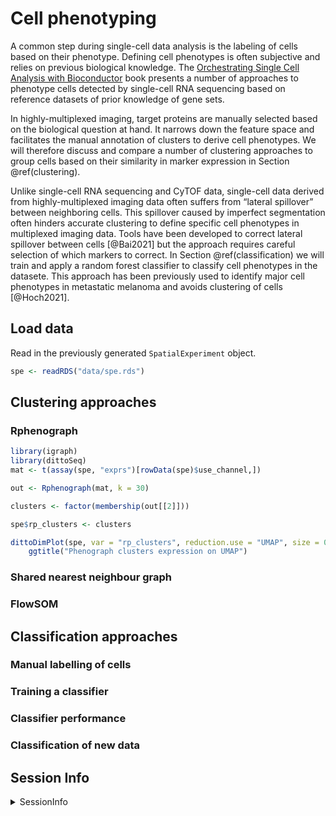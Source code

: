 # Cell phenotyping 

A common step during single-cell data analysis is the labeling of cells based
on their phenotype. Defining cell phenotypes is often subjective and relies
on previous biological knowledge. The [Orchestrating Single Cell Analysis with Bioconductor](https://bioconductor.org/books/3.14/OSCA.basic/cell-type-annotation.html) book
presents a number of approaches to phenotype cells detected by single-cell RNA
sequencing based on reference datasets of prior knowledge of gene sets.

In highly-multiplexed imaging, target proteins are manually selected based on
the biological question at hand. It narrows down the feature space and
facilitates the manual annotation of clusters to derive cell phenotypes. We
will therefore discuss and compare a number of clustering approaches to group cells
based on their similarity in marker expression in Section \@ref(clustering). 

Unlike single-cell RNA sequencing and CyTOF data, single-cell data derived from
highly-multiplexed imaging data often suffers from "lateral spillover" between
neighboring cells. This spillover caused by imperfect segmentation often hinders
accurate clustering to define specific cell phenotypes in multiplexed imaging
data. Tools have been developed to correct lateral spillover between cells
[@Bai2021] but the approach requires careful selection of which markers to
correct. In Section \@ref(classification) we will train and apply a random
forest classifier to classify cell phenotypes in the datasete. This approach has
been previously used to identify major cell phenotypes in metastatic melanoma
and avoids clustering of cells [@Hoch2021].

## Load data

Read in the previously generated `SpatialExperiment` object.

```r
spe <- readRDS("data/spe.rds")
```

## Clustering approaches {#clustering}

### Rphenograph

```r
library(igraph)
library(dittoSeq)
mat <- t(assay(spe, "exprs")[rowData(spe)$use_channel,])

out <- Rphenograph(mat, k = 30)

clusters <- factor(membership(out[[2]]))

spe$rp_clusters <- clusters

dittoDimPlot(spe, var = "rp_clusters", reduction.use = "UMAP", size = 0.2) +
    ggtitle("Phenograph clusters expression on UMAP")
```

### Shared nearest neighbour graph

### FlowSOM

## Classification approaches {#classification}

### Manual labelling of cells

### Training a classifier

### Classifier performance

### Classification of new data

## Session Info

<details>
   <summary>SessionInfo</summary>
   
```r
sessionInfo()
```
</details>

